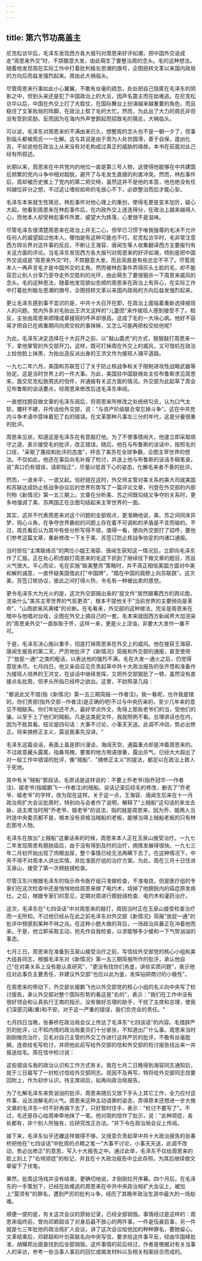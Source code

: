 ```yaml
---
---
---
```

title: 第六节功高盖主
---



尼克松访华后，毛泽东发现西方各大报刊对周恩来好评如潮，把中国外交说成走“周恩来外交”时，不禁醋意大发，由此萌生了要整治周的念头。毛的这种想法，随着他发现周在实际工作中打着批判极左思潮的旗号，企图扭转文革以来国内政局的方向后而益发强烈起来。周由此大祸临头。

尽管周恩来行事如此小心翼翼，不敢有丝毫的疏忽，处处把自己隐匿在毛泽东的阴影之中，但到头来还是犯了中国政治上的大忌，因声名震主而在劫难逃。在尼克松访华以后，中国在外交上打了大胜仗，在国际舞台上扮演越来越重要的角色，而且稳住了文革败局的阵脚，在政治上帮了毛的大忙。然而，为此出了大力的周氏非但没有受到奖励，反而因为在海内外声誉鹊起而招致毛的猜忌，大祸临头。

可以说，毛泽东对周恩来的不满由来已久，想整周的念头也不是一朝一夕了，但事到临头都被周氏一一化解。这与其说是由于周为人处世圆滑，善于自保，逢凶化吉，不如说他在政治上从来没有对毛构成过真正的威胁的缘故。本书在前面对此己经有所叙述。

长期以来，周恩来在中共党内的地位一直是第三号人物，这使得他能够在中共建国后频繁的党内斗争中相对超脱，避开了与毛发生直接的利害冲突。然而，林彪事件后，周却被历史推上了党内的第二把交椅，虽然这并不是他的本意，他也绝没有任何越位非分之想，不过这让嗜权如命的毛放心不下，必欲整治而后才能心安。

毛泽东本来就生性猜忌，林彪事件对他心理上的重创，使得毛更是变本加厉，疑心大起。他看到周恩来在林彪事件后，在内政外交上连连得分，在政治上越来越得人心，而他本人却受林彪事件所累，威望大为跌落，心里很不是滋味。

尽管毛泽东很清楚周恩来在政治上并无二心，但早已习惯于唯我独尊的毛决不允许任何人的威望超过他本人，哪怕是有这种可能也不行。尼克松访华时，毛非常注意西方舆论界对这件事的反应，不断让王海容、唐闻生等人收集翻译西方主要报刊有关这方面的评论。当毛泽东发现西方各大报刊对周恩来的好评如潮，特别是把中国外交说成是“周恩来外交”时，不禁醋意大发，而且简直是有些忿忿不平了。尽管周本人一再声言毛才是中国外交的主角，然而被林彪事件弄得灰头土脸的毛，却不能容忍让别人分享乃至夺走外交胜利的光环，由此萌生了要很狠杀一下周恩来威风的念头。毛的这种思法，随着他发现貌似忠顺的周恩来在政治上有异心，在实际工作中打着批判极左思潮的旗号，企图扭转文革以来国内政局的方向后益发强烈起来。

更让毛泽东感到事不宜迟的是，中共十大召开在即，在政治上面临着重新选择接班人的问题。党内外多对毛抬出王洪文这样的"儿童团"来作接班人感到接受不了。相反，主张由周恩来顺理成章接班的呼声却很高。这成了毛的一大块心病。他好不容易才把自已在病重期间向周交权的事抹掉，又怎么可能再把权交给他呢?

为此，毛泽东决定选择在十大召开之前，以"敲山震虎"的方式，狠狠敲打周恩来一下，拿他掌管的外交部开刀。这样，既可打掉周在外交上的威风，又可借机在政治上给他脸上抹黑，为抬出造反派出身的王洪文作为接班人铺平道路。

一九七二年六月，美国和苏联签订了关于防止核战争和关于限制进攻性战略武器等协定。这是当时世界上的一件大事。为此，美国驻中国联络处主任布鲁斯求见周恩来，面交尼克松致周氏的信件，并通报有关这方面的情况。外交部为此起草了周会见布鲁斯的谈话要点，经周恩来修改后送毛泽东审阅。

一直想找题目做文章的毛泽东阅后，将周恩来所修改之处统统勾去，认为口气太软，腰杆不硬，并传话给外交部，说："与资产阶级联合常忘掉斗争"。这在中共党内斗争术语中意味着犯了右的错误。在文革那种凡事左三分的年代，这是分量很重的批评。

周恩来见状，知道这是毛泽东在有意敲打他。为了不使事情闹大，他遂立即采取顺守之道，表示接受毛的批评，改正错误。随后，他在与布鲁斯的谈话中，按照毛的口径，"采取了蔑视和批评的态度"，抨击了美苏在全球争霸，企图主宰世界的想法。不仅如此，他还在事后向毛补报了检讨，并送上他与布鲁斯的谈话手稿笔录，说"真口仍有错误，请即指正"，尽量以低首下心的姿态，化解毛来者不善的批评。

然而，一波未平，一波又起。恰好就在这时，外交师主管对美关系的美大司就美国和苏联达成防止核战争协议后的世界形势写了一篇评论文章，刊登在外交部的内部刊物《新情况》第一五三期上。文章在分析美、苏之间既勾结又争夺的关系时，更多地强调了美、苏两国正在企图勾结起来主宰世界的一面。

其实，这并不代表周恩来对这个问题的全部观点，更准确地说，美、苏之间同床异梦，钩心斗角，在争夺世界霸权的问题上存在着不可调和的矛盾是不言而喻的。不过，周氏看后认为其中有些分析写得不错，值得一看，便向外交部打了招呼，要他们参考这篇文章，重新修改一下关于美、苏签订防止核战争协定的内诸口通报。

当时担任"主席联络员"的两位小姐王海容、唐闻生获知这一情况后，立即向毛泽东作了汇报。正在处心积虑敲打周恩来的毛这下抓到了继续往下做文章的题目，而且火气很大。平心而论，毛在实施“联美整苏”策略时，并不真正相信美国方面对中美和解的诚意，一直怀疑美国借此打"中国牌"，"踏在中国的肩脖上向苏联跳"。这次美，苏签订核协议，彼此之间打得火热，令毛有一种被出卖的感觉。

更令毛泽东大为光火的是，这次外交部搞出来的"屁文件"居然跟著西方的舆论跑，渲染什么"美苏主宰世界的气氛更浓"，根本不提他关于"当前世界的主要倾向是革命"、"山雨欲来风满楼"的论断。在毛看来，外交部的这种做法，完全是周恩来在暗中与他唱对台戏，企图在外交上搞自己的一套。毛本来就因西方新闻界大加渲染的“周恩来外交”一直耿耿于怀，这样一来，更是火上浇油，非要大大发作一番不可。

于是，毛泽东决心施以重手，彻底打掉周恩来在外交上的威风。他在接获王海容、唐闻生报告的第二天，严厉地批评了《新情况》简报和外交部的通报，甚至使用了"放屁一通!"之类的粗话，以表达他的强烈不满。毛在大发一通火之后，仍觉得意犹未尽。七月四日，他又亲自召见负责起草中共十大政治报告的张齐悟和准备作为接班人培养的王洪文，在谈话中继续发挥，又把外交部狠批了一顿，虽然没有直接点名批周，但矛头所指已经呼之欲出。这里，不妨照录几段：

"都说此文不错(指《新情况》第一五三期简报-一作者注)。我一看呢，也许我是错的，你们贵部(指外交部--作者注)是正确的吧!不过与中央历来的，至少几年来的意见不相联系。你们年纪还不大，最好学点外文，免得上那些老爷们的当，受他们的骗，以至于上了他们的贼船。凡是这类屁文件，我就照例不看。总理讲话也在内，因为不胜其看。结论是四句话：大事不讨论，小事天天送。此调不冲动，势必出修正。将来搞修正主义，莫说我事先没讲。"

毛泽东这篇谈话，表面上虽是即兴漫谈，海阔天空，通篇重点却是冲着周恩来的。不过故意藏头露尾，指桑骂槐，要害的地方用语很重，露出杀气，已经大大超出了对一般工作中错误的批评，像"贼船"、"搞修正主义"的提法，都足以在政治上致人于死地。

其中有关"贼船"那段话，毛原话是这样说的：不要上乔老爷(指乔冠华-一作者注)、姬老爷(指姬鹏飞一-作者注)的贼船。谈话记录后经毛的修改，删去了"乔老爷、姬老爷"的字样，改为现在这样。关于这一点，王海容、唐闻生后来在十一月政治局扩大会议批周时，特别向与会者作了说明，解释了"上贼船"这句话的来龙去脉，说主席当时用"乔老爷、姬老爷"的说法，指的就是周恩来，因为乔、姬两人当时连中央委员都不是，根本没有资格当贼船的老板，能够当得上贼船老板的只有林彪那号人物。

毛泽东在放出"上贼船"这番话来的时候，周恩来本人正在玉泉山接受治疗。一九七二年发现周患有膀胱癌后，由于没有得到及时的治疗，病情发展得很快。一九七三年二月初开始出现了肉眼血尿，整个事情已经无法再瞒下去了。在这种情况下，中央不得不对周本人讲出实情，并批准医疗组的治疗方案。为此，周在三月十日住进玉泉山，接受了第一次榜胱镜检查。

尽管汪东兴根据毛泽东的指示命令医疗组只准做检查，不准电烧，但是医疗组的专家们在这次检查中还是悄悄地给周恩来做了电灼术，烧掉了他膀胱内的癌症原发病灶。之后，根据专家们的意见，定期对周进行膀胱镜检查、电灼术和灌药治疗。

这次，毛泽东在"七四谈话"中对周恩来的敲打，周因当时正在玉泉山接受检查治疗而一无所知。不过他已经从在此之前毛泽东对外交部《新情况》简报"放屁一通"的批评中预感到某种不祥之兆。在这种小题大做的背后，一场政治风暴正在冲着他而来。于是，他立即采取主动，抢先作自我检查，以求能够多少缓和一下气势汹汹的事态。

七月三日，周恩来在准备到玉泉山接受治疗之前，写信给外交部党的核心小组和美大组各同志，根据毛泽东对《新情况》第一五三期简报所作的批评，承认他自己"在对美关系上没有能认真研究"，"更没有找你们务虚，讲些实质问题"，表示他应对此事负主要责任，并建议外交部"也应以此为鉴，发挥钻研商讨的小极性"。

在周恩来的带动下，外交部长姬鹏飞也以外交部党的核心小组的名义向中央写了检讨报告，承认外交部对整个国际形势的看这是"右的"，表示："我们在工作中没有很好领会和认真执行王南的指示，没有做好总理的助手，干扰了主席和总理，使我们深感沉痛(重)和不安。对于这一严重的错误，我们负完全的责任。"

七月四日当晚，张春桥在政治局会议上传达了毛泽东"七四谈话"的内容。毛措辞严厉的批评，让不知内情的政治局委员们十分紧张，不知道出厂什么事。周恩来当时刚刚做完治疗，见毛对自己主管的外交工作进行这样严厉的批评，不敢有丝毫耽搁，连夜给毛写检讨，并把他此前写给外交部的信和外交部的检讨报告找出来一并报送给毛。周在信中检讨说：

这些错误与我的政治认识和工作方式有关。我在七月二日晚得到海容同志通知后，就于三日晨写了一封检讨信给外交部同志。现因不及再写，特将给外交部同志信要回附上，作为初步认识。待主席阅后，拟再向政治局报告。

为了化解毛泽东来势汹汹的批评，周恩来随后又放下手头上其它工作，全力应付这件事，设法消解毛的火气。周恩来这种主动请罪的姿态，弄得原本还想进一步大做文章的毛洋东一时不好再搞下去了，只好暂时住手，表示："检讨不要写了"。不过，毛还是存心给周审牵地抹了一笔。他对周的信作了批示，说："此种顽症，各处都有，非个别人所独有，应研究改正办法。"并下令在政治局会议上传阅。

接下来，毛泽东似乎还嫌这样做得不够，又授意负责起草中共十大政治报告的张春桥把他在"七四谈话"中批周的点睛之笔一"大事不讨论，小事天天送，此调不改动，势必出修正"的意思，写入十大报告之中。通过此举，毛泽东不仅给周恩来的脸上刻上了"右倾顽症"的标记，并且在十大政治报告中立此存照，为其后继续做文章留下了伏笔。

果然，批周这场戏并没有结束，更确切地说，才刚刚拉开序幕。四个月后，在毛泽东的一手策划下，已经在劫难逃的周恩来在中共中央政治局扩大会议上，被加上"莫须有"的罪名，遭到严厉的批判斗争，经历了其晚年政治生涯中最大的一场劫难。

顺便一提的是，有关这次会议的原始记录，已经全部销毁。事情经过是这样的：周恩来临终前，曾向邓颖超谈了对身后最不放心的两件事，一件是伍豪启事，另一件就是七三年批他的政治局扩人会议，讲了这次会议给他加的种种罪名，要她留心。文革结束后，邓颖超和叶剑英联名向中央写信，要求给这件事平反，经由华国峰批准，胡耀邦出面查找到后全部销毁。这件事情的前后经过，作者是根据对有关当事人的采访，参考一些当事人事后的回忆或揭发材料以及相关档案综合而成的。